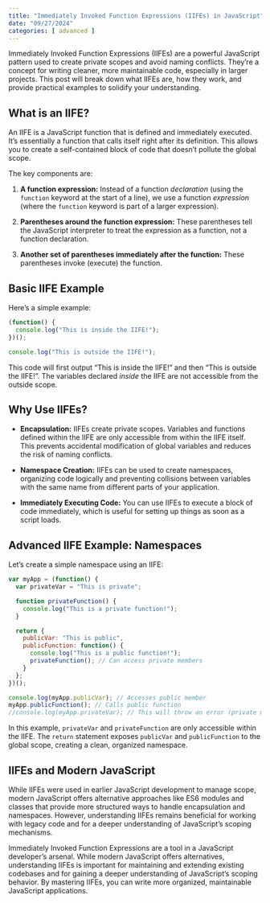 ```yaml
---
title: "Immediately Invoked Function Expressions (IIFEs) in JavaScript"
date: "09/27/2024"
categories: [ advanced ]
---
```


Immediately Invoked Function Expressions (IIFEs) are a powerful JavaScript pattern used to create private scopes and avoid naming conflicts. They're a concept for writing cleaner, more maintainable code, especially in larger projects. This post will break down what IIFEs are, how they work, and provide practical examples to solidify your understanding.

## What is an IIFE?

An IIFE is a JavaScript function that is defined and immediately executed.  It's essentially a function that calls itself right after its definition. This allows you to create a self-contained block of code that doesn't pollute the global scope.

The key components are:

1. **A function expression:**  Instead of a function *declaration* (using the `function` keyword at the start of a line), we use a function *expression* (where the `function` keyword is part of a larger expression).

2. **Parentheses around the function expression:**  These parentheses tell the JavaScript interpreter to treat the expression as a function, not a function declaration.

3. **Another set of parentheses immediately after the function:** These parentheses invoke (execute) the function.


## Basic IIFE Example

Here's a simple example:

```javascript
(function() {
  console.log("This is inside the IIFE!");
})();

console.log("This is outside the IIFE!");
```

This code will first output "This is inside the IIFE!" and then "This is outside the IIFE!".  The variables declared *inside* the IIFE are not accessible from the outside scope.

## Why Use IIFEs?

* **Encapsulation:**  IIFEs create private scopes. Variables and functions defined within the IIFE are only accessible from within the IIFE itself. This prevents accidental modification of global variables and reduces the risk of naming conflicts.

* **Namespace Creation:**  IIFEs can be used to create namespaces, organizing code logically and preventing collisions between variables with the same name from different parts of your application.

* **Immediately Executing Code:** You can use IIFEs to execute a block of code immediately, which is useful for setting up things as soon as a script loads.

## Advanced IIFE Example: Namespaces

Let's create a simple namespace using an IIFE:

```javascript
var myApp = (function() {
  var privateVar = "This is private";

  function privateFunction() {
    console.log("This is a private function!");
  }

  return {
    publicVar: "This is public",
    publicFunction: function() {
      console.log("This is a public function!");
      privateFunction(); // Can access private members
    }
  };
})();

console.log(myApp.publicVar); // Accesses public member
myApp.publicFunction(); // Calls public function
//console.log(myApp.privateVar); // This will throw an error (private member)
```

In this example, `privateVar` and `privateFunction` are only accessible within the IIFE. The `return` statement exposes `publicVar` and `publicFunction` to the global scope, creating a clean, organized namespace.

## IIFEs and Modern JavaScript

While IIFEs were used in earlier JavaScript development to manage scope, modern JavaScript offers alternative approaches like ES6 modules and classes that provide more structured ways to handle encapsulation and namespaces. However, understanding IIFEs remains beneficial for working with legacy code and for a deeper understanding of JavaScript's scoping mechanisms.


Immediately Invoked Function Expressions are a tool in a JavaScript developer's arsenal. While modern JavaScript offers alternatives, understanding IIFEs is important for maintaining and extending existing codebases and for gaining a deeper understanding of JavaScript's scoping behavior. By mastering IIFEs, you can write more organized, maintainable JavaScript applications.

